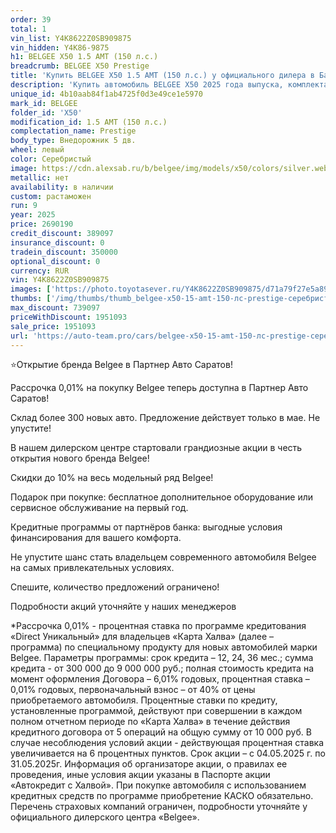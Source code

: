 ```yaml
---
order: 39
total: 1
vin_list: Y4K8622Z0SB909875
vin_hidden: Y4K86-9875
h1: BELGEE X50 1.5 AMT (150 л.с.)
breadcrumb: BELGEE X50 Prestige
title: 'Купить BELGEE X50 1.5 AMT (150 л.с.) у официального дилера в Балаково'
description: 'Купить автомобиль BELGEE X50 2025 года выпуска, комплектация Prestige, цвет - Серебристый, двигатель - 1.5 AMT (150 л.с.) у официального дилера в г. Балаково. Стоимость данного автомобиля BELGEE X50 – 1951093'
unique_id: 4b10aab84f1ab4725f0d3e49ce1e5970
mark_id: BELGEE
folder_id: 'X50'
modification_id: 1.5 AMT (150 л.с.)
complectation_name: Prestige
body_type: Внедорожник 5 дв.
wheel: левый
color: Серебристый
image: https://cdn.alexsab.ru/b/belgee/img/models/x50/colors/silver.webp
metallic: нет
availability: в наличии
custom: растаможен
run: 9
year: 2025
price: 2690190
credit_discount: 389097
insurance_discount: 0
tradein_discount: 350000
optional_discount: 0
currency: RUR
vin: Y4K8622Z0SB909875
images: ['https://photo.toyotasever.ru/Y4K8622Z0SB909875/d71a79f27e5a89ca99135afe3e693bd0.jpg', 'https://photo.toyotasever.ru/Y4K8622Z0SB909875/83bfaaaecd44af9a13456fba789181f7.jpg', 'https://photo.toyotasever.ru/Y4K8622Z0SB909875/6c8db6e79962243a86126f4a32e2c20f.jpg', 'https://photo.toyotasever.ru/Y4K8622Z0SB909875/0bd3d7904601dc748785e494e8878075.jpg', 'https://photo.toyotasever.ru/Y4K8622Z0SB909875/c35d2e0d5ea21a194ab390563385d0ca.jpg', 'https://photo.toyotasever.ru/Y4K8622Z0SB909875/5a5d0cfcf33619f0f32b9abcc74b93e5.jpg', 'https://photo.toyotasever.ru/Y4K8622Z0SB909875/b5e9c6ce5990788b793451d96a01a405.jpg']
thumbs: ['/img/thumbs/thumb_belgee-x50-15-amt-150-лс-prestige-серебристый-2025_93bd0_0.webp', '/img/thumbs/thumb_belgee-x50-15-amt-150-лс-prestige-серебристый-2025_181f7_1.webp', '/img/thumbs/thumb_belgee-x50-15-amt-150-лс-prestige-серебристый-2025_2c20f_2.webp', '/img/thumbs/thumb_belgee-x50-15-amt-150-лс-prestige-серебристый-2025_78075_3.webp', '/img/thumbs/thumb_belgee-x50-15-amt-150-лс-prestige-серебристый-2025_5d0ca_4.webp']
max_discount: 739097
priceWithDiscount: 1951093
sale_price: 1951093
url: 'https://auto-team.pro/cars/belgee-x50-15-amt-150-лс-prestige-серебристый-2025/'
---
```

<p>
 ⭐Открытие бренда Belgee в Партнер Авто Саратов!
</p>
<p>
</p>
<p>
 Рассрочка 0,01% на покупку Belgee теперь доступна в Партнер Авто Саратов!
</p>
<p>
 Склад более 300 новых авто. Предложение действует только в мае. He упустите!
</p>
<p>
</p>
<p>
 В нашем дилерском центре стартовали грандиозные акции в честь открытия нового бренда Belgee!
</p>
<p>
</p>
<p>
 Скидки дo 10% нa весь модельный ряд Belgee!
</p>
<p>
 Подарок при покупке: бесплатное дополнительное оборудование или сервисное обслуживание на первый год.
</p>
<p>
 Кредитные программы от партнёров банка: выгодные условия финансирования для вашего комфорта.
</p>
<p>
</p>
<p>
 Не упустите шанс стать владельцем современного автомобиля Belgee на самых привлекательных условиях.
</p>
<p>
 Спешите, количество предложений ограничено!
</p>
<p>
</p>
<p>
 Подробности акций уточняйте у наших менеджеров
</p>
<p>
</p>
<p>
 *Рассрочка 0,01% - процентная ставка по программе кредитования «Dirесt Уникальный» для владельцев «Карта Халва» (далее – программа) по специальному продукту для новых автомобилей марки Belgee. Параметры программы: срок кредита – 12, 24, 36 мес.; сумма кредита - от 300 000 до 9 000 000 руб.; полная стоимость кредита на момент оформления Договора – 6,01% годовых, процентная ставка – 0,01% годовых, первоначальный взнос – от 40% от цены приобретаемого автомобиля. Процентные ставки по кредиту, установленные программой, действуют при совершении в каждом полном отчетном периоде по «Карта Халва» в течение действия кредитного договора от 5 операций на общую сумму от 10 000 руб. В случае несоблюдения условий акции - действующая процентная ставка увеличивается на 6 процентных пунктов. Срок акции – с 04.05.2025 г. по 31.05.2025г. Информация об организаторе акции, о правилах ее проведения, иные условия акции указаны в Паспорте акции «Автокредит с Халвой». При покупке автомобиля с использованием кредитных средств по программе приобретение КАСКО обязательно. Перечень страховых компаний ограничен, подробности уточняйте у официального дилерского центра «Belgee».
</p>
